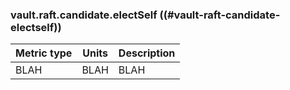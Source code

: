 ### vault.raft.candidate.electSelf ((#vault-raft-candidate-electself))

Metric type | Units | Description
----------- | ----- | -----------
BLAH     | BLAH    | BLAH